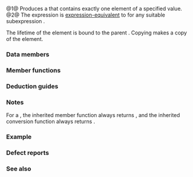 {{cpp/ranges/view title|single}}
{{cpp/ranges/navbar}}

{{dcl begin}}
{{dcl header|ranges}}
{{dcl rev multi|num=1|since1=c++20|dcl1=
template&lt; std::copy_constructible T &gt;
    requires std::is_object_v&lt;T&gt;
class single_view
    : public ranges::view_interface&lt;single_view&lt;T&gt;&gt;
|since2=c++23|dcl2=
template&lt; std::move_constructible T &gt;
    requires std::is_object_v&lt;T&gt;
class single_view
    : public ranges::view_interface&lt;single_view&lt;T&gt;&gt;
}}
{{dcl|num=2|since=c++20|1=
namespace views {
    inline constexpr /* unspecified */ single = /* unspecified */;
}
}}
{{dcl h|Call signature}}
{{dcl|since=c++20|1=
template&lt; class T &gt;
    requires /* see below */
constexpr /* see below */ single( T&amp;&amp; t );
}}
{{dcl end}}

@1@ Produces a {{lconcept|view}} that contains exactly one element of a specified value.
@2@ The expression {{c|views::single(e)}} is [[cpp/language/expressions#Expression-equivalence|expression-equivalent]] to {{c|single_view&lt;std::decay_t&lt;decltype((e))&gt;&gt;(e)}} for any suitable subexpression {{c|e}}.

The lifetime of the element is bound to the parent {{tt|single_view}}. Copying {{tt|single_view}} makes a copy of the element.

{{cpp/ranges/cpo|views|single}}

===Data members===
{{dsc begin}}
{{dsc hitem|Member|Definition}}
{{dsc expos mem obj|spec={{rlpi|copyable_wrapper|copyable-box}}{{sep}}{{tt|&lt;T&gt;}}|value_|the single element of the view|notes={{mark until c++23}}}}
{{dsc expos mem obj|spec={{rlpi|copyable_wrapper|movable-box}}{{sep}}{{tt|&lt;T&gt;}}|value_|the single element of the view|notes={{mark since c++23}}}}
{{dsc end}}

===Member functions===
{{dsc begin}}
{{dsc mem ctor|{{PAGENAME}}#ctor|constructs a {{tt|single_view}}}}
{{dsc mem fun|{{PAGENAME}}#begin|title=begin|returns a pointer to the element}}
{{dsc mem fun|{{PAGENAME}}#end|title=end|returns a pointer past the element}}
{{dsc mem sfun|{{PAGENAME}}#empty|title=empty|returns {{c|false}}}}
{{dsc mem sfun|{{PAGENAME}}#size|title=size|returns {{c|1}}}}
{{dsc mem fun|{{PAGENAME}}#data|title=data|returns a pointer to the element}}

{{cpp/ranges/view_interface/inherit|embedded=yes|data=yes|empty=invalid|size=invalid}}
{{dsc end}}

{{anchor|ctor}}
{{member|{{small|std::ranges::single_view::}}single_view|
{{dcl begin}}
{{dcl|num=1|since=c++20|1=
single_view() requires std::default_initializable&lt;T&gt; = default;
}}
{{dcl rev multi|num=2|since1=c++20|dcl1=
constexpr explicit single_view( const T&amp; t );
|since2=c++23|dcl2=
constexpr explicit single_view( const T&amp; t )
    requires std::copy_constructible&lt;T&gt;;
}}
{{dcl|num=3|since=c++20|1=
constexpr explicit single_view( T&amp;&amp; t );
}}
{{dcl|num=4|since=c++20|1=
template&lt; class... Args &gt;
    requires std::constructible_from&lt;T, Args...&gt;
constexpr explicit single_view( std::in_place_t, Args&amp;&amp;... args );
}}
{{dcl end}}

Constructs a {{tt|single_view}}.

@1@ Default initializes {{tti|value_}}, which value-initializes its contained value.
@2@ Initializes {{tti|value_}} with {{c|t}}.
@3@ Initializes {{tti|value_}} with {{c|std::move(t)}}.
@4@ Initializes {{tti|value_}} as if by {{box|{{tti|value_}}{{c/core|{std::in_place, std::forward&lt;Args&gt;(args)...}&lt;!----&gt;}}}}.
}}

{{anchor|begin}}
{{member|{{small|std::ranges::single_view::}}begin|
{{ddcl|since=c++20|
constexpr T* begin() noexcept;
constexpr const T* begin() const noexcept;
}}

Equivalent to {{c|return data();}}.
}}

{{anchor|end}}
{{member|{{small|std::ranges::single_view::}}end|
{{ddcl|since=c++20|
constexpr T* end() noexcept;
constexpr const T* end() const noexcept;
}}

Equivalent to {{c|return data() + 1;}}.
}}

{{anchor|empty}}
{{member|{{small|std::ranges::single_view::}}empty|
{{ddcl|since=c++20|
static constexpr bool empty() noexcept;
}}

Equivalent to {{c|return false;}}.
}}

{{anchor|size}}
{{member|{{small|std::ranges::single_view::}}size|
{{ddcl|since=c++20|
static constexpr std::size_t size() noexcept;
}}

Equivalent to {{c|return 1;}}.

Makes {{tt|single_view}} model {{c/core|/*tiny-range*/}} as required by {{rlpt|split_view}}.
}}

{{anchor|data}}
{{member|{{small|std::ranges::single_view::}}data|
{{ddcl|since=c++20|
constexpr T* data() noexcept;
constexpr const T* data() const noexcept;
}}

Returns a pointer to the contained value of {{tti|value_}}. The behavior is undefined if {{tti|value_}} does not contains a value.
}}

===Deduction guides===
{{ddcl|since=c++20|1=
template&lt; class T &gt;
single_view( T ) -&gt; single_view&lt;T&gt;;
}}

===Notes===
For a {{ttt|single_view}}, the inherited {{tt|empty}} member function always returns {{c|false}}, and the inherited {{c|operator bool}} conversion function always returns {{c|true}}.

===Example===
{{example
|code=
#include &lt;iomanip&gt;
#include &lt;iostream&gt;
#include &lt;ranges&gt;
#include &lt;string&gt;
#include &lt;tuple&gt;

int main()
{
    constexpr std::ranges::single_view sv1{3.1415}; // uses (const T&amp;) constructor
    static_assert(sv1);
    static_assert(not sv1.empty());
    
    std::cout &lt;&lt; "1) *sv1.data(): " &lt;&lt; *sv1.data() &lt;&lt; '\n'
              &lt;&lt; "2) *sv1.begin(): " &lt;&lt; *sv1.begin() &lt;&lt; '\n'
              &lt;&lt; "3)  sv1.size(): " &lt;&lt; sv1.size() &lt;&lt; '\n'
              &lt;&lt; "4)  distance: " &lt;&lt; std::distance(sv1.begin(), sv1.end()) &lt;&lt; '\n';
    
    std::string str{"C++20"};
    std::cout &lt;&lt; "5)  str = " &lt;&lt; std::quoted(str) &lt;&lt; '\n';
    std::ranges::single_view sv2{std::move(str)}; // uses (T&amp;&amp;) constructor
    std::cout &lt;&lt; "6) *sv2.data(): " &lt;&lt; std::quoted(*sv2.data()) &lt;&lt; '\n'
              &lt;&lt; "7)  str = " &lt;&lt; std::quoted(str) &lt;&lt; '\n';
    
    std::ranges::single_view&lt;std::tuple&lt;int, double, std::string&gt;&gt;
        sv3{std::in_place, 42, 3.14, "😄"}; // uses (std::in_place_t, Args&amp;&amp;... args)
    
    std::cout &lt;&lt; "8)  sv3 holds a tuple: { "
              &lt;&lt; std::get&lt;0&gt;(sv3[0]) &lt;&lt; ", "
              &lt;&lt; std::get&lt;1&gt;(sv3[0]) &lt;&lt; ", "
              &lt;&lt; std::get&lt;2&gt;(sv3[0]) &lt;&lt; " }\n";
}
|output=
1) *sv1.data(): 3.1415
2) *sv1.begin(): 3.1415
3)  sv1.size(): 1
4)  distance: 1
5)  str = "C++20"
6) *sv2.data(): "C++20"
7)  str = ""
8)  sv3 holds a tuple: { 42, 3.14, 😄 }
}}

===Defect reports===
{{dr list begin}}
{{dr list item|wg=lwg|dr=3428|std=C++20|before={{tt|single_view}} was convertible from {{lc|std::in_place_t}}|after=the constructor is made explicit}}
{{dr list item|wg=lwg|dr=4035|std=C++20|before={{tt|single_view}} did not provide the member function {{tt|empty()}}|after=provides {{tt|empty()}}}}
{{dr list item|paper=P2367R0|std=C++20|before=deduction guides for {{tt|single_view}} failed to decay the argument;&lt;br&gt;{{tt|views::single}} copied but not wrapped a {{tt|single_view}}|after=a decaying guide provided;&lt;br&gt;made always wrapping}}
{{dr list end}}

===See also===
{{dsc begin}}
{{dsc inc|cpp/utility/dsc optional}}
{{dsc inc|cpp/ranges/dsc empty_view}}
{{dsc inc|cpp/ranges/dsc split_view}}
{{dsc end}}

{{langlinks|es|ja|ru|zh}}